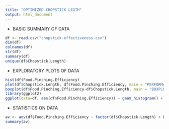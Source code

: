 ```yaml
---
title: "OPTIMIZED CHOPSTICK LEGTH"
output: html_document
---
```


* BASIC SUMMARY OF DATA

```r
df <- read.csv("chopstick-effectiveness.csv")
dim(df)
colnames(df)
str(df)
summary(df)
unique(df$Chopstick.Length)
```

* EXPLORATORY PLOTS OF DATA

```r
hist(df$Food.Pinching.Efficiency)
plot(df$Chopstick.Length, df$Food.Pinching.Efficiency, main = "PERFORMANCE VERSUS LENGTH")
boxplot(df$Food.Pinching.Efficiency~df$Chopstick.Length, main = "BOXPLOTS")
library(ggplot2)
ggplot(data=df, aes(df$Food.Pinching.Efficiency)) + geom_histogram() + facet_wrap(~Chopstick.Length)
```

* STATISTICS ON DATA

```r
av <- aov(df$Food.Pinching.Efficiency ~ factor(df$Chopstick.Length) + Error(factor(Individual)/factor(Chopstick.Length)), data=df)
summary(av)
```
